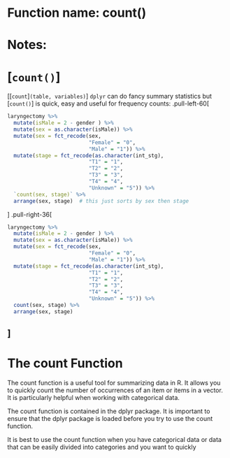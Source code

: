 # Function name: count()
# Notes:
# [`count()`]
[[`count`]`(table, variables)`]
`dplyr` can do fancy summary statistics but [`count()`] is quick, easy and useful for frequency counts:
.pull-left-60[
```r
laryngectomy %>%
  mutate(isMale = 2 - gender ) %>%
  mutate(sex = as.character(isMale)) %>%
  mutate(sex = fct_recode(sex, 
                          "Female" = "0", 
                          "Male" = "1")) %>% 
  mutate(stage = fct_recode(as.character(int_stg), 
                          "T1" = "1", 
                          "T2" = "2",
                          "T3" = "3",
                          "T4" = "4",
                          "Unknown" = "5")) %>% 
  `count(sex, stage)` %>% 
  arrange(sex, stage)  # this just sorts by sex then stage
```
]
.pull-right-36[
```r
laryngectomy %>%
  mutate(isMale = 2 - gender ) %>%
  mutate(sex = as.character(isMale)) %>%
  mutate(sex = fct_recode(sex, 
                          "Female" = "0", 
                          "Male" = "1")) %>% 
  mutate(stage = fct_recode(as.character(int_stg), 
                          "T1" = "1", 
                          "T2" = "2",
                          "T3" = "3",
                          "T4" = "4",
                          "Unknown" = "5")) %>% 
  count(sex, stage) %>% 
  arrange(sex, stage)
```
]
---


# The count Function 

The count function is a useful tool for summarizing data in R. It allows you to quickly count the number of occurrences of an item or items in a vector. It is particularly helpful when working with categorical data. 

The count function is contained in the dplyr package. It is important to ensure that the dplyr package is loaded before you try to use the count function.

It is best to use the count function when you have categorical data or data that can be easily divided into categories and you want to quickly